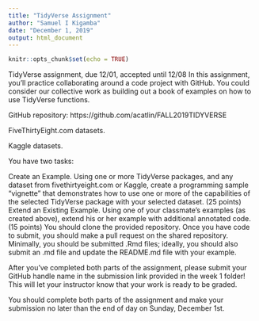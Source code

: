 ---
title: "TidyVerse Assignment"
author: "Samuel I Kigamba"
date: "December 1, 2019"
output: html_document
---

```{r setup, include=FALSE}
knitr::opts_chunk$set(echo = TRUE)
```

TidyVerse assignment, due 12/01, accepted until 12/08
In this assignment, you’ll practice collaborating around a code project with GitHub.  You could consider our collective work as building out a book of examples on how to use TidyVerse functions.

GitHub repository:  https://github.com/acatlin/FALL2019TIDYVERSE 

FiveThirtyEight.com datasets.

Kaggle datasets. 

You have two tasks:

Create an Example.  Using one or more TidyVerse packages, and any dataset from fivethirtyeight.com or Kaggle, create a programming sample “vignette” that demonstrates how to use one or more of the capabilities of the selected TidyVerse package with your selected dataset. (25 points)
Extend an Existing Example.  Using one of your classmate’s examples (as created above), extend his or her example with additional annotated code. (15 points)
You should clone the provided repository.  Once you have code to submit, you should make a pull request on the shared repository.  Minimally, you should be submitted .Rmd files; ideally, you should also submit an .md file and update the README.md file with your example.

After you’ve completed both parts of the assignment, please submit your GitHub handle name in the submission link provided in the week 1 folder!  This will let your instructor know that your work is ready to be graded.

You should complete both parts of the assignment and make your submission no later than the end of day on Sunday, December 1st.



